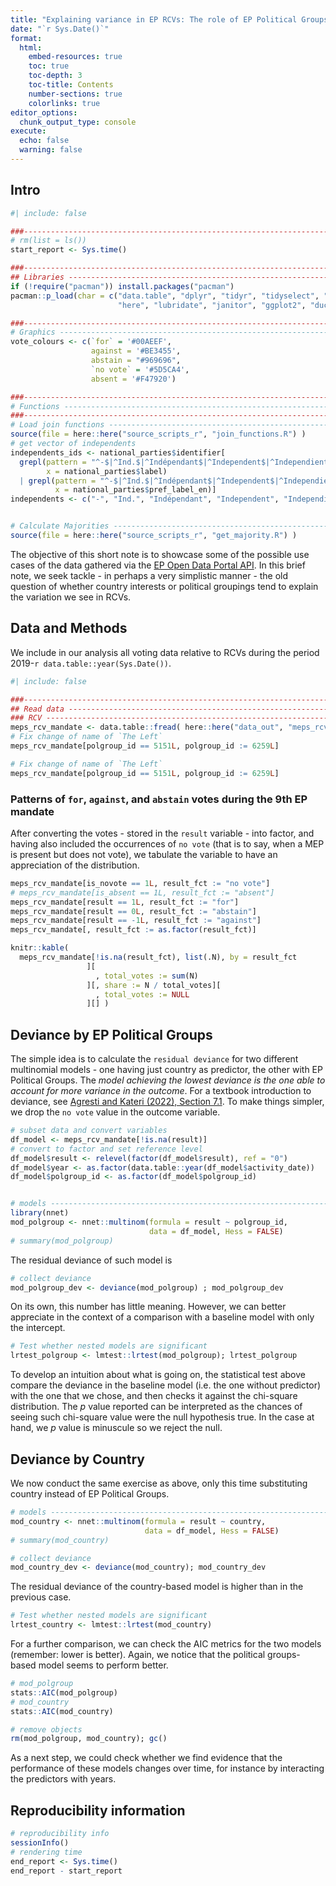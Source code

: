 ```yaml
---
title: "Explaining variance in EP RCVs: The role of EP Political Groups v Country"
date: "`r Sys.Date()`"
format: 
  html:
    embed-resources: true
    toc: true
    toc-depth: 3
    toc-title: Contents
    number-sections: true
    colorlinks: true
editor_options: 
  chunk_output_type: console
execute:
  echo: false
  warning: false
---
```


## Intro
```r
#| include: false

###--------------------------------------------------------------------------###
# rm(list = ls())
start_report <- Sys.time()

###--------------------------------------------------------------------------###
## Libraries -------------------------------------------------------------------
if (!require("pacman")) install.packages("pacman")
pacman::p_load(char = c("data.table", "dplyr", "tidyr", "tidyselect", "future.apply",
                        "here", "lubridate", "janitor", "ggplot2", "duckdb", "duckplyr") )

###--------------------------------------------------------------------------###
# Graphics ---------------------------------------------------------------------
vote_colours <- c(`for` = '#00AEEF',
                  against = '#BE3455',
                  abstain = "#969696",
                  `no vote` = '#5D5CA4',
                  absent = '#F47920')

###--------------------------------------------------------------------------###
# Functions --------------------------------------------------------------------
###--------------------------------------------------------------------------###
# Load join functions ---------------------------------------------------------#
source(file = here::here("source_scripts_r", "join_functions.R") )
# get vector of independents
independents_ids <- national_parties$identifier[
  grepl(pattern = "^-$|^Ind.$|^Indépendant$|^Independent$|^Independiente$", 
        x = national_parties$label)
  | grepl(pattern = "^-$|^Ind.$|^Indépendant$|^Independent$|^Independiente$", 
          x = national_parties$pref_label_en)]
independents <- c("-", "Ind.", "Indépendant", "Independent", "Independiente")


# Calculate Majorities --------------------------------------------------------#
source(file = here::here("source_scripts_r", "get_majority.R") )
```

The objective of this short note is to showcase some of the possible use cases of the data gathered via the [EP Open Data Portal API](https://data.europarl.europa.eu/en/developer-corner/opendata-api).
In this brief note, we seek tackle - in perhaps a very simplistic manner - the old question of whether country interests or political groupings tend to explain the variation we see in RCVs. 


## Data and Methods
We include in our analysis all voting data relative to RCVs during the period 2019-`r data.table::year(Sys.Date())`.
```r
#| include: false

###--------------------------------------------------------------------------###
## Read data -------------------------------------------------------------------
### RCV ------------------------------------------------------------------------
meps_rcv_mandate <- data.table::fread( here::here("data_out", "meps_rcv_mandate.csv") ) 
# Fix change of name of `The Left`
meps_rcv_mandate[polgroup_id == 5151L, polgroup_id := 6259L]

# Fix change of name of `The Left`
meps_rcv_mandate[polgroup_id == 5151L, polgroup_id := 6259L]
```

### Patterns of `for`, `against`, and `abstain` votes during the 9th EP mandate
After converting the votes - stored in the `result` variable - into factor, and having also included the occurrences of `no vote` (that is to say, when a MEP is present but does not vote), we tabulate the variable to have an appreciation of the distribution. 
```r
meps_rcv_mandate[is_novote == 1L, result_fct := "no vote"]
# meps_rcv_mandate[is_absent == 1L, result_fct := "absent"]
meps_rcv_mandate[result == 1L, result_fct := "for"]
meps_rcv_mandate[result == 0L, result_fct := "abstain"]
meps_rcv_mandate[result == -1L, result_fct := "against"]
meps_rcv_mandate[, result_fct := as.factor(result_fct)]

knitr::kable(
  meps_rcv_mandate[!is.na(result_fct), list(.N), by = result_fct
                 ][
                   , total_votes := sum(N)
                 ][, share := N / total_votes][
                   , total_votes := NULL
                 ][] )
```

## Deviance by EP Political Groups
The simple idea is to calculate the `residual deviance` for two different multinomial models - one having just country as predictor, the other with EP Political Groups.
The *model achieving the lowest deviance is the one able to account for more variance in the outcome*. 
For a textbook introduction to deviance, see [Agresti and Kateri (2022), Section 7.1](https://www.routledge.com/Foundations-of-Statistics-for-Data-Scientists-With-R-and-Python/Agresti-Kateri/p/book/9780367748456?utm_source=website&utm_medium=shared_link&utm_campaign=B027593_jm1_5ll_8pm_d765_foundationsofstatisticsfordatascientists).
To make things simpler, we drop the `no vote` value in the outcome variable.
```r
# subset data and convert variables
df_model <- meps_rcv_mandate[!is.na(result)]
# convert to factor and set reference level
df_model$result <- relevel(factor(df_model$result), ref = "0")
df_model$year <- as.factor(data.table::year(df_model$activity_date))
df_model$polgroup_id <- as.factor(df_model$polgroup_id)


# models ----------------------------------------------------------------------#
library(nnet)
mod_polgroup <- nnet::multinom(formula = result ~ polgroup_id,
                               data = df_model, Hess = FALSE)
# summary(mod_polgroup)
```

The residual deviance of such model is
```r
# collect deviance
mod_polgroup_dev <- deviance(mod_polgroup) ; mod_polgroup_dev
```

On its own, this number has little meaning.
However, we can better appreciate in the context of a comparison with a baseline model with only the intercept.
```r
# Test whether nested models are significant
lrtest_polgroup <- lmtest::lrtest(mod_polgroup); lrtest_polgroup
```

To develop an intuition about what is going on, the statistical test above compare the deviance in the baseline model (i.e. the one without predictor) with the one that we chose, and then checks it against the chi-square distribution.
The *p* value reported can be interpreted as the chances of seeing such chi-square value were the null hypothesis true. 
In the case at hand, we *p* value is minuscule so we reject the null.


## Deviance by Country
We now conduct the same exercise as above, only this time substituting country instead of EP Political Groups.
```r
# models ----------------------------------------------------------------------#
mod_country <- nnet::multinom(formula = result ~ country,
                              data = df_model, Hess = FALSE)
# summary(mod_country)

# collect deviance
mod_country_dev <- deviance(mod_country); mod_country_dev
```

The residual deviance of the country-based model is higher than in the previous case.
```r
# Test whether nested models are significant
lrtest_country <- lmtest::lrtest(mod_country)
```

For a further comparison, we can check the AIC metrics for the two models (remember: lower is better).
Again, we notice that the political groups-based model seems to perform better.
```r
# mod_polgroup
stats::AIC(mod_polgroup)
# mod_country
stats::AIC(mod_country)

# remove objects
rm(mod_polgroup, mod_country); gc()
```

As a next step, we could check whether we find evidence that the performance of these models changes over time, for instance by interacting the predictors with years. 


## Reproducibility information
```r
# reproducibility info
sessionInfo()
# rendering time
end_report <- Sys.time()
end_report - start_report
```
